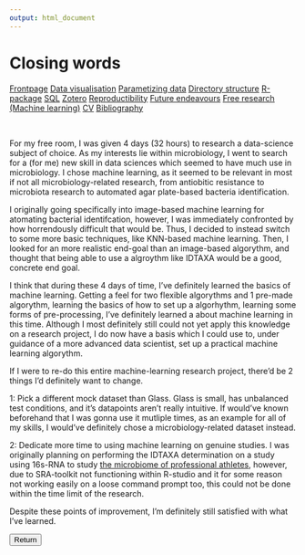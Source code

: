 ```yaml
---
output: html_document
---
```


# Closing words

<body id="start">
<div class="topnav">
  <a href='index.html#Frontpage'>Frontpage</a>
  <a href='data-visualisation.html#data-visualisation'>Data visualisation</a>
  <a href='parametized-data-germany.html#parametized-data'>Parametizing data</a>
  <a href='directory-structure.html#directory-structure'>Directory structure</a>
  <a href='creating-a-r-package.html#creating-a-r-package'>R-package</a>
  <a href='sql.html#SQL'>SQL</a>
  <a href='bibliography-using-zotero.html#Bibliography using Zotero'>Zotero</a>
  <a href='open-reproductibility-analysis.html#open-reproductibility-analysis'>Reproductibility</a>
  <a href='future-endeavours.html#future-endeavours'>Future endeavours</a>
  <a href='free-research-project-index.html#free-research-project'> Free research (Machine learning)</a>
  <a href='cv.html#cv'>CV</a>
  <a href='bibliography.html#bibliography'>Bibliography</a>
</div>

&nbsp;

For my free room, I was given 4 days (32 hours) to research a data-science subject of choice. As my interests lie within microbiology, I went to search for a (for me) new skill in data sciences which seemed to have much use in microbiology. I chose machine learning, as it seemed to be relevant in most if not all microbiology-related research, from antiobitic resistance to microbiota research to automated agar plate-based bacteria identification. 

I originally going specifically into image-based machine learning for atomating bacterial identifcation, however, I was immediately confronted by how horrendously difficult that would be. Thus, I decided to instead switch to some more basic techniques, like KNN-based machine learning. Then, I looked for an more realistic end-goal than an image-based algorythm, and thought that being able to use a algroythm like IDTAXA would be a good, concrete end goal.

I think that during these 4 days of time, I've definitely learned the basics of machine learning. Getting a feel for two flexible algorythms and 1 pre-made algorythm, learning the basics of how to set up a algorhythm, learning some forms of pre-processing, I've definitely learned a about machine learning in this time. Although I most definitely still could not yet apply this knowledge on a research project, I do now have a basis which I could use to, under guidance of a more advanced data scientist, set up a practical machine learning algorythm. 

If I were to re-do this entire machine-learning research project, there'd be 2 things I'd definitely want to change.

1: Pick a different mock dataset than Glass. Glass is small, has unbalanced test conditions, and it's datapoints aren't really intuitive. If would've known beforehand that I was gonna use it mutliple times, as an example for all of my skills, I would've definitely chose a microbiology-related dataset instead. 

2: Dedicate more time to using machine learning on genuine studies. I was originally planning on performing the IDTAXA determination on a study using 16s-RNA to study [the microbiome of professional athletes](https://www.ncbi.nlm.nih.gov/sra/SRX6751670[accn]), however, due to SRA-toolkit not functioning within R-studio and it for some reason not working easily on a loose command prompt too, this could not be done within the time limit of the research.

Despite these points of improvement, I'm definitely still satisfied with what I've learned.

<div>
  <button class='button button1' onclick="window.location.href='idtaxa.html#idtaxa'" type="button">Return</button>
</div>




